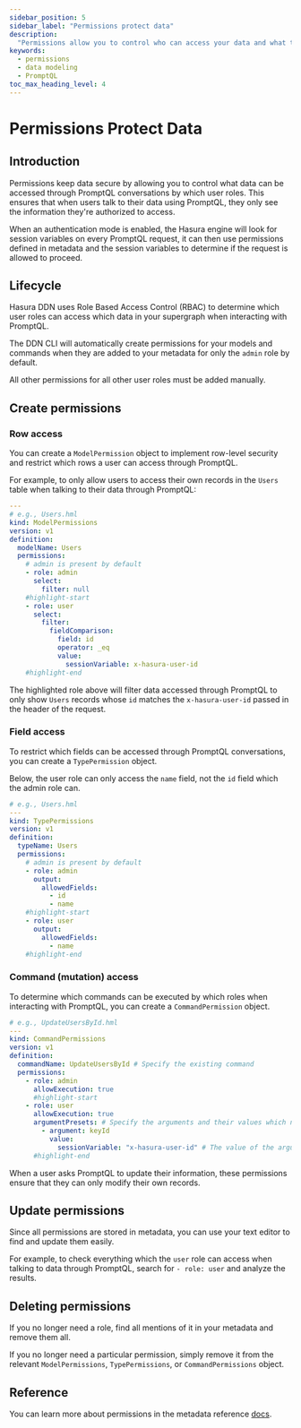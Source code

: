 ```yaml
---
sidebar_position: 5
sidebar_label: "Permissions protect data"
description:
  "Permissions allow you to control who can access your data and what they can do with it when using PromptQL."
keywords:
  - permissions
  - data modeling
  - PromptQL
toc_max_heading_level: 4
---
```


# Permissions Protect Data

## Introduction

Permissions keep data secure by allowing you to control what data can be accessed through PromptQL conversations by
which user roles. This ensures that when users talk to their data using PromptQL, they only see the information they're
authorized to access.

When an authentication mode is enabled, the Hasura engine will look for session variables on every PromptQL request, it
can then use permissions defined in metadata and the session variables to determine if the request is allowed to
proceed.

## Lifecycle

Hasura DDN uses Role Based Access Control (RBAC) to determine which user roles can access which data in your supergraph
when interacting with PromptQL.

The DDN CLI will automatically create permissions for your models and commands when they are added to your metadata for
only the `admin` role by default.

All other permissions for all other user roles must be added manually.

## Create permissions

### Row access

You can create a `ModelPermission` object to implement row-level security and restrict which rows a user can access
through PromptQL.

For example, to only allow users to access their own records in the `Users` table when talking to their data through
PromptQL:

```yaml title=""
---
# e.g., Users.hml
kind: ModelPermissions
version: v1
definition:
  modelName: Users
  permissions:
    # admin is present by default
    - role: admin
      select:
        filter: null
    #highlight-start
    - role: user
      select:
        filter:
          fieldComparison:
            field: id
            operator: _eq
            value:
              sessionVariable: x-hasura-user-id
    #highlight-end
```

The highlighted role above will filter data accessed through PromptQL to only show `Users` records whose `id` matches
the `x-hasura-user-id` passed in the header of the request.

### Field access

To restrict which fields can be accessed through PromptQL conversations, you can create a `TypePermission` object.

Below, the user role can only access the `name` field, not the `id` field which the admin role can.

```yaml title="The user role can only access their name field:"
# e.g., Users.hml
---
kind: TypePermissions
version: v1
definition:
  typeName: Users
  permissions:
    # admin is present by default
    - role: admin
      output:
        allowedFields:
          - id
          - name
    #highlight-start
    - role: user
      output:
        allowedFields:
          - name
    #highlight-end
```

### Command (mutation) access

To determine which commands can be executed by which roles when interacting with PromptQL, you can create a
`CommandPermission` object.

```yaml title="In this example, we'll make it so a user can update their own record:"
# e.g., UpdateUsersById.hml
---
kind: CommandPermissions
version: v1
definition:
  commandName: UpdateUsersById # Specify the existing command
  permissions:
    - role: admin
      allowExecution: true
      #highlight-start
    - role: user
      allowExecution: true
      argumentPresets: # Specify the arguments and their values which need to be passed to the command
        - argument: keyId
          value:
            sessionVariable: "x-hasura-user-id" # The value of the argument must equal the session variable
      #highlight-end
```

When a user asks PromptQL to update their information, these permissions ensure that they can only modify their own
records.

## Update permissions

Since all permissions are stored in metadata, you can use your text editor to find and update them easily.

For example, to check everything which the `user` role can access when talking to data through PromptQL, search for
`- role: user` and analyze the results.

## Deleting permissions

If you no longer need a role, find all mentions of it in your metadata and remove them all.

If you no longer need a particular permission, simply remove it from the relevant `ModelPermissions`, `TypePermissions`,
or `CommandPermissions` object.

## Reference

You can learn more about permissions in the metadata reference [docs](/reference/metadata-reference/permissions.mdx).

